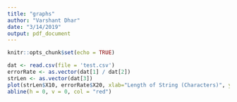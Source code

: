 ```yaml
---
title: "graphs"
author: "Varshant Dhar"
date: "3/14/2019"
output: pdf_document
---
```


```r
knitr::opts_chunk$set(echo = TRUE)
```


```r
dat <- read.csv(file = 'test.csv')
errorRate <- as.vector(dat[1] / dat[2])
strLen <- as.vector(dat[3])
plot(strLen$X10, errorRate$X20, xlab="Length of String (Characters)", ylab = "Error Rate", pch=16)
abline(h = 0, v = 0, col = "red")
```      